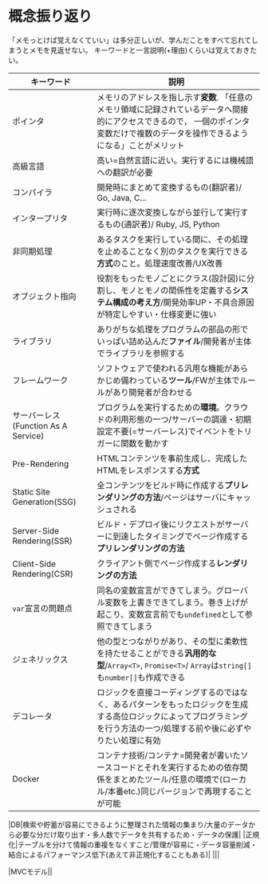 # 概念振り返り
「メモっとけば覚えなくていい」は多分正しいが、学んだことをすべて忘れてしまうとメモを見返せない。
キーワードと一言説明(+理由)くらいは覚えておきたい。

|キーワード|説明|
|---|---|
|ポインタ|メモリのアドレスを指し示す**変数**. 「任意のメモリ領域に記録されているデータへ間接的にアクセスできるので， 一個のポインタ変数だけで複数のデータを操作できるようになる」ことがメリット|
|高級言語|高い=自然言語に近い。実行するには機械語への翻訳が必要|
|コンパイラ|開発時にまとめて変換するもの(翻訳者)/ Go, Java, C...|
|インタープリタ|実行時に逐次変換しながら並行して実行するもの(通訳者)/ Ruby, JS, Python|
|非同期処理|あるタスクを実行している間に、その処理を止めることなく別のタスクを実行できる**方式**のこと。処理速度改善/UX改善|
|オブジェクト指向|役割をもったモノごとにクラス(設計図)に分割し、モノとモノの関係性を定義する**システム構成の考え方**/開発効率UP・不具合原因が特定しやすい・仕様変更に強い|
|ライブラリ|ありがちな処理をプログラムの部品の形でいっぱい詰め込んだ**ファイル**/開発者が主体でライブラリを参照する|
|フレームワーク|ソフトウェアで使われる汎用な機能があらかじめ備わっている**ツール**/FWが主体でルールがあり開発者が合わせる|
|サーバーレス(Function As A Service)|プログラムを実行するための**環境**。クラウドの利用形態の一つ/サーバーの調達・初期設定不要(=サーバーレス)でイベントをトリガーに関数を動かす|
|Pre-Rendering|HTMLコンテンツを事前生成し、完成したHTMLをレスポンスする**方式**|
|Static Site Generation(SSG)|全コンテンツをビルド時に作成する**プリレンダリングの方法**/ページはサーバにキャッシュされる|
|Server-Side Rendering(SSR)|ビルド・デプロイ後にリクエストがサーバーに到達したタイミングでページ作成する**プリレンダリングの方法**|
|Client-Side Rendering(CSR)|クライアント側でページ作成する**レンダリングの方法**|
|`var`宣言の問題点|同名の変数宣言ができてしまう。グローバル変数を上書きできてしまう。巻き上げが起こり、変数宣言前でも`undefined`として参照できてしまう|
|ジェネリックス|他の型とつながりがあり、その型に柔軟性を持たせることができる**汎用的な型**/`Array<T>`, `Promise<T>`/ `Array`は`string[]`も`number[]`も作成できる|
|デコレータ|ロジックを直接コーディングするのではなく、あるパターンをもったロジックを生成する高位ロジックによってプログラミングを行う方法の一つ/処理する前や後に必ずやりたい処理に有効|
|Docker|コンテナ技術/コンテナ=開発者が書いたソースコードとそれを実行するための依存関係をまとめたツール/任意の環境で(ローカル/本番etc.)同じバージョンで再現することが可能|

|DB|検索や貯蓄が容易にできるように整理された情報の集まり/大量のデータから必要な分だけ取り出す・多人数でデータを共有するため・データの保護|
|正規化|テーブルを分けて情報の重複をなくすこと/管理が容易に・データ容量削減・結合によるパフォーマンス低下(あえて非正規化することもある)|
|||


|MVCモデル||